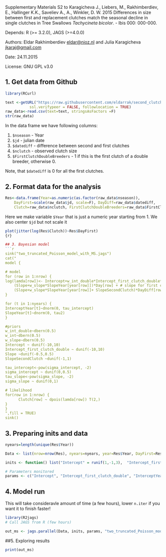 <!--
%\VignetteEngine{knitr}
%\VignetteIndexEntry{Second clutch Bayesian analysis}
-->

Supplementary Materials S2 to 
Karagicheva J., Liebers, M., Rakhimberdiev, E., Hallinger K.K., Saveliev A., A., Winkler, D. W. 2015 Differences in size between first and replacement clutches match the seasonal decline in single clutches in Tree Swallows _Tachycineta bicolor_. - Ibis 000: 000-000.

Depends:  R (>= 3.2.0), JAGS (>=4.0.0)

Authors: Eldar Rakhimberdiev <eldar@nioz.nl> and Julia Karagicheva <jkaraj@gmail.com>

Date: 24.11.2015

License: GNU GPL v3.0

## 1. Get data from Github
```r
library(RCurl)

text <-getURL("https://raw.githubusercontent.com/eldarrak/second_clutch/master/raw_data.csv",
           ssl.verifypeer = FALSE, followlocation = TRUE)
raw_data<-read.csv(text=text, stringsAsFactors =F)
str(raw_data)
```
In the data frame we have following columns:

1. ```$nseason``` - Year
2. ```$jd``` - julian date
3. ```$datediff``` - difference between second and first clutches
4. ```$nclutch``` - observed clutch size
5. ```$FirstClutchDoubleBreeders``` - 1 if this is the first clutch of a double breeder, otherwise 0.

Note, that ```$datediff``` is 0 for all the first clutches.

## 2. Format data for the analysis
```r
Res<-data.frame(Year=as.numeric(as.factor(raw_data$nseason)), 
	DayFirst=scale(raw_data$jd, scale=F), DayDiff=raw_data$datediff,
	Clutch=raw_data$nclutch, FirstClutchDoubleBreeders=raw_data$FirstClutchDoubleBreeders)
```
Here we make variable ```$Year``` that is just a numeric year starting from 1.
We also center ```$jd``` but not scale it
```r
plot(jitter(log(Res$Clutch))~Res$DayFirst)
{r}

## 3. Bayesian model
```r
sink("two_truncated_Poisson_model_with_MS.jags")
cat("
model {

# model
for (row in 1:nrow) {
log(lamda[row])<- Intercept+w_int_double*Intercept_first_clutch_double*FirstClutchDoubleBreeders+w_int*InterceptYear[year[row]]+ #intercept
    (Slope+w_slope*SlopeYear[year[row]])*Day[row] + # slope for first clutches
	(Slope+w_slope*SlopeYear[year[row]]+ SlopeSecondClutch)*DayDiff[row]
}

for (t in 1:nyears) {
InterceptYear[t]~dnorm(0, tau_intercept)
SlopeYear[t]~dnorm(0, tau2)
}

#priors
w_int_double~dbern(0.5)
w_int~dbern(0.5)
w_slope~dbern(0.5)
Intercept ~ dunif(-10,10)
Intercept_first_clutch_double ~ dunif(-10,10)
Slope ~dunif(-0.5,0.5)
SlopeSecondClutch ~dunif(-1,1)

tau_intercept<-pow(sigma_intercept, -2)
sigma_intercept ~ dunif(0,0.5)
tau_slope<-pow(sigma_slope, -2)
sigma_slope ~ dunif(0,1)

# likelihood
for(row in 1:nrow) {
      Clutch[row] ~ dpois(lamda[row]) T(2,)
}
}
",fill = TRUE)
sink()
```

## 3. Preparing inits and data
```r

nyears=length(unique(Res$Year))

Data <- list(nrow=nrow(Res), nyears=nyears, year=Res$Year, DayFirst=Res$DayFirst, DayDiff=Res$DayDiff, Clutch=Res$Clutch)

inits <- function() list("Intercept" = runif(1,-1,3),  "Intercept_first_clutch_double"= runif(1,-1,3), "InterceptYear" = runif(nyears,-1,1), "Slope" =-runif(1,-0.5, 0.5),"SlopeYear" =runif(nyears,-1,1), "SlopeSecondClutch" =runif(1,-1,1), "sigma_intercept"=runif(1, 0,0.5), "sigma_slope"=runif(1,0,1), w_int=rbinom(1, 1, 0.5),w_int_double=rbinom(1, 1, 0.5), w_slope=rbinom(1, 1, 0.5))

# Parameters monitored
params <- c("Intercept", "Intercept_first_clutch_double", "InterceptYear", "Slope", "SlopeYear", "SlopeSecondClutch", "sigma_intercept", "sigma_slope", "w_int", "w_int_double","w_slope")
```

## 4. Model run
This will take consideravle amount of time (a few hours), lower ```n.iter``` if you want it to finish faster!
```r
library(R2jags)
# Call JAGS from R (few hours)

out_ms <- jags.parallel(Data, inits, params, "two_truncated_Poisson_model_with_MS.jags", n.chains = 5, n.thin = 500, n.iter = 250000, n.burnin = 50000, working.directory = getwd())
```

##5. Exploring results

```r
print(out_ms)
```
